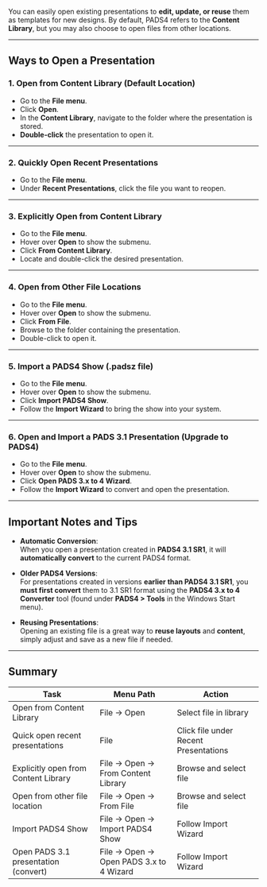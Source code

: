 
You can easily open existing presentations to **edit, update, or reuse** them as templates for new designs. By default, PADS4 refers to the **Content Library**, but you may also choose to open files from other locations.

---

## **Ways to Open a Presentation**

### 1. **Open from Content Library (Default Location)**
- Go to the **File menu**.
- Click **Open**.
- In the **Content Library**, navigate to the folder where the presentation is stored.
- **Double-click** the presentation to open it.

---

### 2. **Quickly Open Recent Presentations**
- Go to the **File menu**.
- Under **Recent Presentations**, click the file you want to reopen.

---

### 3. **Explicitly Open from Content Library**
- Go to the **File menu**.
- Hover over **Open** to show the submenu.
- Click **From Content Library**.
- Locate and double-click the desired presentation.

---

### 4. **Open from Other File Locations**
- Go to the **File menu**.
- Hover over **Open** to show the submenu.
- Click **From File**.
- Browse to the folder containing the presentation.
- Double-click to open it.

---

### 5. **Import a PADS4 Show (.padsz file)**
- Go to the **File menu**.
- Hover over **Open** to show the submenu.
- Click **Import PADS4 Show**.
- Follow the **Import Wizard** to bring the show into your system.

---

### 6. **Open and Import a PADS 3.1 Presentation (Upgrade to PADS4)**
- Go to the **File menu**.
- Hover over **Open** to show the submenu.
- Click **Open PADS 3.x to 4 Wizard**.
- Follow the **Import Wizard** to convert and open the presentation.

---

## **Important Notes and Tips**

- **Automatic Conversion**:  
  When you open a presentation created in **PADS4 3.1 SR1**, it will **automatically convert** to the current PADS4 format.

- **Older PADS4 Versions**:  
  For presentations created in versions **earlier than PADS4 3.1 SR1**, you **must first convert** them to 3.1 SR1 format using the **PADS4 3.x to 4 Converter** tool (found under **PADS4 > Tools** in the Windows Start menu).

- **Reusing Presentations**:  
  Opening an existing file is a great way to **reuse layouts** and **content**, simply adjust and save as a new file if needed.

---

## **Summary**

| Task                                 | Menu Path                                      | Action                              |
|--------------------------------------|------------------------------------------------|-------------------------------------|
| Open from Content Library             | File → Open                                    | Select file in library              |
| Quick open recent presentations      | File                                           | Click file under Recent Presentations |
| Explicitly open from Content Library | File → Open → From Content Library              | Browse and select file              |
| Open from other file location        | File → Open → From File                        | Browse and select file              |
| Import PADS4 Show                    | File → Open → Import PADS4 Show                | Follow Import Wizard                |
| Open PADS 3.1 presentation (convert) | File → Open → Open PADS 3.x to 4 Wizard        | Follow Import Wizard                |

